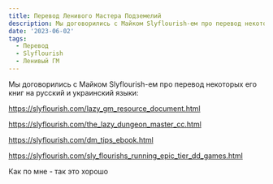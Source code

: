 ```yaml
---
title: Перевод Ленивого Мастера Подземелий
description: Мы договорились с Майком Slyflourish-ем про перевод некоторых его книг на русский и украинский языки
date: '2023-06-02'
tags:
  - Перевод
  - Slyflourish
  - Ленивый ГМ
---
```


Мы договорились с Майком Slyflourish-ем про перевод некоторых его книг на русский и украинский языки:

https://slyflourish.com/lazy_gm_resource_document.html

https://slyflourish.com/the_lazy_dungeon_master_cc.html

https://slyflourish.com/dm_tips_ebook.html

https://slyflourish.com/sly_flourishs_running_epic_tier_dd_games.html

Как по мне - так это хорошо
